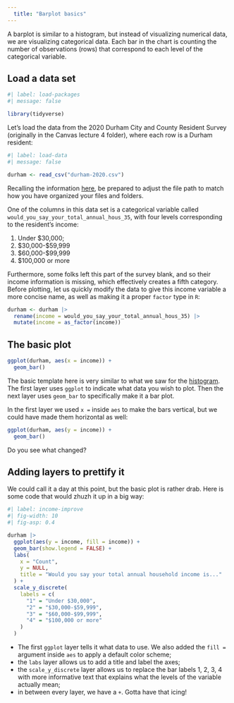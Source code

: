 ```yaml
---
  title: "Barplot basics"
---
```


A barplot is similar to a histogram, but instead of visualizing numerical data, we are visualizing categorical data. Each bar in the chart is counting the number of observations (rows) that correspond to each level of the categorical variable.

## Load a data set

```r
#| label: load-packages
#| message: false

library(tidyverse)
```

Let's load the data from the 2020 Durham City and County Resident Survey (originally in the Canvas lecture 4 folder), where each row is a Durham resident:

```r
#| label: load-data
#| message: false

durham <- read_csv("durham-2020.csv")
```

::: callout-note
Recalling the information [here](https://sta101-f24.github.io/computing/computing-file-paths.html), be prepared to adjust the file path to match how you have organized your files and folders.
:::

One of the columns in this data set is a categorical variable called `would_you_say_your_total_annual_hous_35`, with four levels corresponding to the resident's income:

1.  Under \$30,000;
2.  \$30,000-\$59,999
3.  \$60,000-\$99,999
4.  \$100,000 or more

Furthermore, some folks left this part of the survey blank, and so their income information is missing, which effectively creates a fifth category. Before plotting, let us quickly modify the data to give this income variable a more concise name, as well as making it a proper `factor` type in `R`:

```r
durham <- durham |>
  rename(income = would_you_say_your_total_annual_hous_35) |>
  mutate(income = as_factor(income))
```

## The basic plot

```r
ggplot(durham, aes(x = income)) +
  geom_bar()
```

The basic template here is very similar to what we saw for the [histogram](https://sta101-f24.github.io/computing/computing-histograms.html). The first layer uses `ggplot` to indicate what data you wish to plot. Then the next layer uses `geom_bar` to specifically make it a bar plot.

In the first layer we used `x =` inside `aes` to make the bars vertical, but we could have made them horizontal as well:

```r
ggplot(durham, aes(y = income)) +
  geom_bar()
```

Do you see what changed?

## Adding layers to prettify it

We could call it a day at this point, but the basic plot is rather drab. Here is some code that would zhuzh it up in a big way:

```r
#| label: income-improve
#| fig-width: 10
#| fig-asp: 0.4

durham |>
  ggplot(aes(y = income, fill = income)) +
  geom_bar(show.legend = FALSE) +
  labs(
    x = "Count",
    y = NULL,
    title = "Would you say your total annual household income is..."
  ) + 
  scale_y_discrete(
    labels = c(
      "1" = "Under $30,000",
      "2" = "$30,000-$59,999",
      "3" = "$60,000-$99,999",
      "4" = "$100,000 or more"
    )
  )
```

-   The first `ggplot` layer tells it what data to use. We also added the `fill =` argument inside `aes` to apply a default color scheme;
-   the `labs` layer allows us to add a title and label the axes;
-   the `scale_y_discrete` layer allows us to replace the bar labels 1, 2, 3, 4 with more informative text that explains what the levels of the variable actually mean;
-   in between every layer, we have a `+`. Gotta have that icing!
